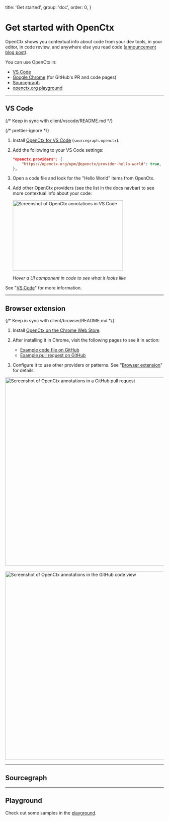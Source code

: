 
  title: 'Get started',
  group: 'doc',
  order: 0,
}

# Get started with OpenCtx

OpenCtx shows you contextual info about code from your dev tools, in your editor, in code review, and anywhere else you read code ([announcement blog post](https://sourcegraph.com/blog/openctx)).

You can use OpenCtx in:

- [VS Code](#vs-code)
- [Google Chrome](#browser-extension) (for GitHub's PR and code pages)
- [Sourcegraph](#sourcegraph)
- [openctx.org playground](/playground)

---

## VS Code

{/* Keep in sync with client/vscode/README.md */}

{/* prettier-ignore */}
1. Install [OpenCtx for VS Code](https://marketplace.visualstudio.com/items?itemName=sourcegraph.openctx) (`sourcegraph.openctx`).
1. Add the following to your VS Code settings:
      ```json
      "openctx.providers": {
          "https://openctx.org/npm/@openctx/provider-hello-world": true,
      },
      ```
1. Open a code file and look for the "Hello World" items from OpenCtx.
1. Add other OpenCtx providers (see the list in the docs navbar) to see more contextual info about your code:

    <img src="https://storage.googleapis.com/sourcegraph-assets/blog/screencast-vscode-storybook-v0.gif" width="350" height="224" alt="Screenshot of OpenCtx annotations in VS Code" className="border border-border" />

    _Hover a UI component in code to see what it looks like_

See "[VS Code](/docs/clients/vscode)" for more information.

---

## Browser extension

{/* Keep in sync with client/browser/README.md */}

1. Install [OpenCtx on the Chrome Web Store](https://chromewebstore.google.com/detail/indllinbfleghfhhaglfgohfceffendm).
1. After installing it in Chrome, visit the following pages to see it in action:

   - [Example code file on GitHub](https://github.com/sourcegraph/sourcegraph/blob/main/cmd/repo-updater/internal/repoupdater/observability.go)
   - [Example pull request on GitHub](https://github.com/sourcegraph/sourcegraph/pull/58878/files)

1. Configure it to use other providers or patterns. See "[Browser extension](/docs/clients/browser-extension)" for details.

<img src="https://storage.googleapis.com/sourcegraph-assets/openctx/screenshot-browser-github-pr-v0.png" alt="Screenshot of OpenCtx annotations in a GitHub pull request" width="598" />

<br />
<br />

<img src="https://storage.googleapis.com/sourcegraph-assets/openctx/screenshot-browser-github-codeview-v0.png" alt="Screenshot of OpenCtx annotations in the GitHub code view" width="598" />

---

## Sourcegraph

<SourcegraphGettingStartedCommon />

---

## Playground

Check out some samples in the [playground](/playground).
